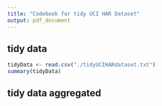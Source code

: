 ---
title: "Codebook for tidy UCI HAR Dataset"
output: pdf_document
---

## tidy data


```{r tidyData, echo=FALSE,eval=TRUE}
tidyData <- read.csv("./tidyUCIHARdataset.txt")
summary(tidyData)
```


## tidy data aggregated 